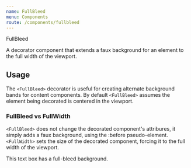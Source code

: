 ```yaml
---
name: FullBleed
menu: Components
route: /components/fullbleed
---
```



<head>FullBleed</head>

<lede>A decorator component that extends a faux background for an element to the full width of the viewport.</lede>  

## Usage

The `<FullBleed>` decorator is useful for creating alternate background bands for content components. 
By default `<FullBleed>` assumes the element being decorated is centered in the viewport.

### FullBleed vs FullWidth
`<FullBleed>` does not change the decorated component's attribures, it simply adds a faux background, using the :before pseudo-element.
`<FullWidth>` sets the size of the decorated component, forcing it to the full width of the viewport. 

<Playground>
  <FullBleed>
    <Text
      variant="paragon"
      color="white.0"
      bg={'brand.primary'}
      p={4}
      mx="auto"
      maxWidth="50%"
    >
      This text box has a full-bleed background.
    </Text>
  </FullBleed>
</Playground>